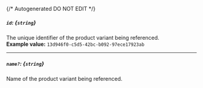{/* Autogenerated DO NOT EDIT  */}
##### `id`: *{`string`}*
The unique identifier of the product variant being referenced.
<br/>
**Example value:** `13d946f0-c5d5-42bc-b092-97ece17923ab`

---
##### `name?`: *{`string`}*
Name of the product variant being referenced.

